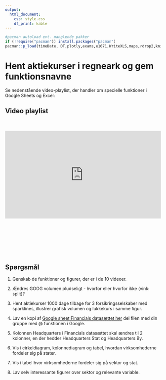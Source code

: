 ```yaml
---
output: 
  html_document: 
    css: style.css
    df_print: kable
---
```


```r
#pacman autoload evt. manglende pakker
if (!require("pacman")) install.packages("pacman")
pacman::p_load(timeDate, DT,plotly,exams,e1071,WriteXLS,maps,rdrop2,knitr,ggplot2,openxlsx,quantmod,dygraphs,highcharter) #load various packages

```

# Hent aktiekurser i regneark og gem funktionsnavne

Se nedenstående video-playlist, der handler om specielle funktioner i Google Sheets og Excel:

## Video playlist
<br></br>
<div style='padding:56.25% 0 0 0;position:relative;'><iframe src='https://vimeo.com/showcase/9847340/embed' allowfullscreen frameborder='0' style='position:absolute;top:0;left:0;width:100%;height:100%;'></iframe></div>

<br></br><br></br><br></br>

## Spørgsmål 

1. Genskab de funktioner og figurer, der er i de 10 videoer.

2. Ændres GOOG volumen pludseligt - hvorfor eller hvorfor ikke (vink: split)?

3. Hent aktiekurser 1000 dage tilbage for 3 forsikringsselskaber med sparklines, illustrer grafisk volumen og lukkekurs i samme figur.

4. Lav en kopi af <a href="https://docs.google.com/spreadsheets/d/1FwYdO5GsnBuUde6IUtqRs30KmrR0OSUSsHd9O3c48A8/edit?usp=sharing" target="_blank">Google sheet Financials datasættet her</a> del filen med din gruppe med @ funktionen i Google.

5. Kolonnen Headquarters i Financials datasættet skal ændres til 2 kolonner, en der hedder Headquarters Stat og Headquarters By.

6. Vis i cirkeldiagram, kolonnediagram og tabel, hvordan virksomhederne fordeler sig på stater.

7. Vis i tabel hvor virksomhederne fordeler sig på sektor og stat.

8. Lav selv interessante figurer over sektor og relevante variable.



